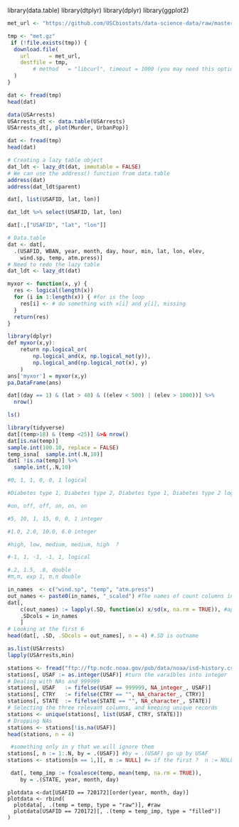 library(data.table)
library(dtplyr)
library(dplyr)
library(ggplot2)

```r
met_url <- "https://github.com/USCbiostats/data-science-data/raw/master/02_met/met_all.gz"
```

```r
tmp <- "met.gz"
 if (!file.exists(tmp)) {
  download.file(
    url      = met_url,
    destfile = tmp,
        # method   = "libcurl", timeout = 1000 (you may need this option)
  )
}
```

```r
dat <- fread(tmp)
head(dat)
```

```r
data(USArrests)
USArrests_dt <- data.table(USArrests)
USArrests_dt[, plot(Murder, UrbanPop)]
```

```r
dat <- fread(tmp)
head(dat)
```

```r
# Creating a lazy table object
dat_ldt <- lazy_dt(dat, immutable = FALSE)
# We can use the address() function from data.table
address(dat)
address(dat_ldt$parent)
```

```r
dat[, list(USAFID, lat, lon)]
```

```r
dat_ldt %>% select(USAFID, lat, lon)
```

```r
dat[:,["USAFID", "lat", "lon"]]
```

```r
# Data.table
dat <- dat[,
  .(USAFID, WBAN, year, month, day, hour, min, lat, lon, elev,
    wind.sp, temp, atm.press)]
# Need to redo the lazy table
dat_ldt <- lazy_dt(dat)
```

```r
myxor <- function(x, y) {
  res <- logical(length(x))
  for (i in 1:length(x)) { #for is the loop
    res[i] <- # do something with x[i] and y[i], missing 
  }
  return(res)
}
```

```r
library(dplyr)
def myxor(x,y):
    return np.logical_or(
        np.logical_and(x, np.logical_not(y)),
        np.logical_and(np.logical_not(x), y)
    )
ans['myxor'] = myxor(x,y)
pa.DataFrame(ans)
```

```r
dat[(day == 1) & (lat > 40) & ((elev < 500) | (elev > 1000))] %>%
  nrow()
```

```r
ls()
```

```r
library(tidyverse)
dat[(temp>18) & (temp <25)] &>& nrow()
dat[is.na(temp)]
sample.int(100.10, replace = FALSE)
temp_isna[  sample.int(.N,10)]
dat[ !is.na(temp)] %>%
  sample.int(,.N,10)
```

```r
#0, 1, 1, 0, 0, 1 logical 

#Diabetes type 1, Diabetes type 2, Diabetes type 1, Diabetes type 2 logical variable to define it

#on, off, off, on, on, on

#5, 10, 1, 15, 0, 0, 1 integer

#1.0, 2.0, 10.0, 6.0 integer

#high, low, medium, medium, high  ?

#-1, 1, -1, -1, 1, logical

#.2, 1.5, .8, double
#π,π, exp 1, π,π double
```

```r
in_names  <- c("wind.sp", "temp", "atm.press")
out_names <- paste0(in_names, "_scaled") #The names of count columns in the output.
dat[,
    c(out_names) := lapply(.SD, function(x) x/sd(x, na.rm = TRUE)), #apply function to the list 
    .SDcols = in_names
    ]
# Looking at the first 6
head(dat[, .SD, .SDcols = out_names], n = 4) #.SD is outname
```

```r
as.list(USArrests)
lapply(USArrests,min)
```

```r
stations <- fread("ftp://ftp.ncdc.noaa.gov/pub/data/noaa/isd-history.csv")
stations[, USAF := as.integer(USAF)] #turn the varaibles into integer
# Dealing with NAs and 999999
stations[, USAF   := fifelse(USAF == 999999, NA_integer_, USAF)]
stations[, CTRY   := fifelse(CTRY == "", NA_character_, CTRY)]
stations[, STATE  := fifelse(STATE == "", NA_character_, STATE)]
# Selecting the three relevant columns, and keeping unique records
stations <- unique(stations[, list(USAF, CTRY, STATE)])
# Dropping NAs
stations <- stations[!is.na(USAF)]
head(stations, n = 4)
```

```r
 #something only in y that we will ignore them
stations[, n := 1:.N, by = .(USAF)] #by = .(USAF) go up by USAF
stations <- stations[n == 1,][, n := NULL] #= if the first ?  n := NULL delate from the matrix
```

```r
 dat[, temp_imp := fcoalesce(temp, mean(temp, na.rm = TRUE)), 
    by = .(STATE, year, month, day)
```

```{}
plotdata <-dat[USAFID == 720172][order(year, month, day)]
plotdata <- rbind(
  plotdata[, .(temp = temp, type = "raw")], #raw
  plotdata[USAFID == 720172][, .(temp = temp_imp, type = "filled")]
)
```